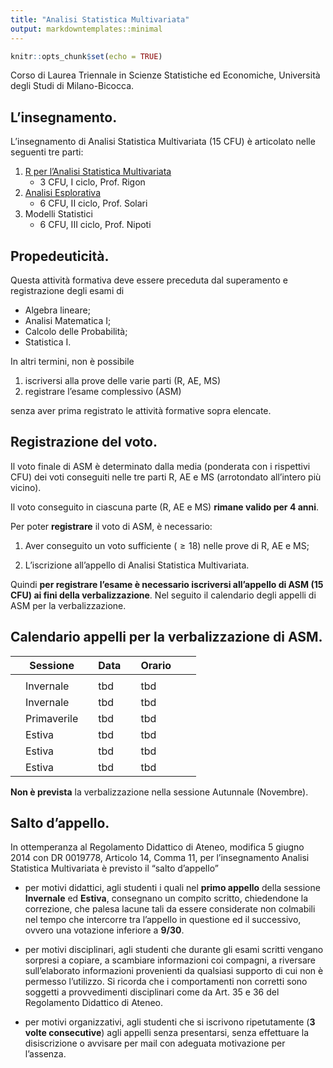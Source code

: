 ```yaml
---
title: "Analisi Statistica Multivariata"
output: markdowntemplates::minimal
---
```


```r
knitr::opts_chunk$set(echo = TRUE)
```

Corso di Laurea Triennale in Scienze Statistiche ed Economiche, Università degli Studi di Milano-Bicocca.

## L'insegnamento.

L'insegnamento di Analisi Statistica Multivariata (15 CFU) è articolato nelle seguenti tre parti:

1. [R per l'Analisi Statistica Multivariata](https://tommasorigon.github.io/introR/) 
    * 3 CFU, I ciclo, Prof. Rigon 
2. [Analisi Esplorativa](https://aldosolari.github.io/AE/) 
    * 6 CFU, II ciclo, Prof. Solari
3. Modelli Statistici
    * 6 CFU, III ciclo, Prof. Nipoti

## Propedeuticità.

Questa attività formativa deve essere preceduta dal superamento e registrazione degli esami di 

* Algebra lineare;
* Analisi Matematica I;
* Calcolo delle Probabilità;
* Statistica I. 

In altri termini, non è possibile

1. iscriversi alla prove delle varie parti (R, AE, MS)
2. registrare l'esame complessivo (ASM)

senza aver prima registrato le attività formative sopra elencate.


## Registrazione del voto.

Il voto finale di ASM è determinato dalla media (ponderata con i rispettivi CFU) dei voti conseguiti nelle tre parti R, AE e MS (arrotondato all'intero più vicino).

Il voto conseguito in ciascuna parte (R, AE e MS) **rimane valido per 4 anni**. 

Per poter **registrare** il voto di ASM, è necessario:

1. Aver conseguito un voto sufficiente ($\geq 18$) nelle prove di R, AE e MS;

2. L'iscrizione all'appello di Analisi Statistica Multivariata. 


Quindi **per registrare l'esame è necessario iscriversi all'appello di ASM (15 CFU) ai fini della verbalizzazione**. Nel seguito il calendario degli appelli di ASM per la verbalizzazione. 

## Calendario appelli per la verbalizzazione di ASM.

|| Sessione || Data || Orario ||
|-|-|-|-|-|-|-|-|
||  || ||  ||  || ||
|| Invernale || tbd || tbd  ||
|| Invernale || tbd || tbd ||
|| Primaverile || tbd || tbd ||
|| Estiva ||  tbd || tbd ||
|| Estiva ||  tbd ||  tbd ||
|| Estiva ||  tbd || tbd ||

**Non è prevista** la verbalizzazione nella sessione Autunnale (Novembre). 

## Salto d'appello. 

In ottemperanza al Regolamento Didattico di Ateneo, modifica 5 giugno 2014 con DR 0019778,
Articolo 14, Comma 11, per l'insegnamento Analisi Statistica Multivariata è previsto il "salto d'appello"  

* per motivi didattici, agli studenti i quali nel **primo appello** della sessione **Invernale** ed **Estiva**, consegnano un compito scritto, chiedendone la correzione, che palesa lacune tali da essere considerate non colmabili nel tempo che intercorre tra l'appello in questione ed il successivo, ovvero una votazione inferiore a **9/30**. 

* per motivi disciplinari, agli studenti che durante gli esami
scritti vengano sorpresi a copiare, a scambiare informazioni coi compagni, a riversare sull'elaborato
informazioni provenienti da qualsiasi supporto di cui non è permesso l'utilizzo.  Si ricorda che i comportamenti non corretti sono  soggetti a provvedimenti disciplinari come da Art. 35 e 36 del Regolamento Didattico di Ateneo.


* per motivi organizzativi, agli studenti che si iscrivono ripetutamente (**3 volte consecutive**) agli appelli senza presentarsi, senza effettuare la disiscrizione o avvisare per mail con adeguata motivazione per l'assenza.

